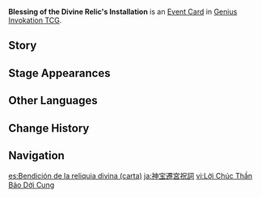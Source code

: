 {{Genius Invokation TCG Infobox
|id        = 332011
|image     = Blessing of the Divine Relic's Installation Event Card.png
|type      = Event Card
|effect    = Shift 1 Artifact Equipment Card that has been equipped to one of your characters to another one of your characters, and reset the "usages per Round" limit on its effects.
|matching  = 0
|source1   = [[Genius Invokation TCG Starter Deck]]
|source2   = {{Sold By|Blessing of the Divine Relic's Installation}}
|features  = Yae Miko
}}
'''Blessing of the Divine Relic's Installation''' is an [[Event Card]] in [[Genius Invokation TCG]].

==Story==
{{Description|"Hehe... Well now, isn't this finally getting interesting?"|title=Divine Relic's Installation}}

==Stage Appearances==
{{Genius Invokation TCG Stage Appearances}}

==Other Languages==
{{Other Languages
|en      = Blessing of the Divine Relic's Installation
|zhs     = 神宝迁宫祝词
|zhs_rm  = Shénbǎo Qiāngōng Zhùcí
|zht     = 神寶遷宮祝詞
|zht_rm  = Shénbǎo Qiāngōng Zhùcí
|zh_tl   = 
|ja      = 神宝遷宮祝詞
|ja_rm   = Shinpou Senguu Norito
|ja_tl   = Ritual Prayer of the Divine Relic's Installation
|ko      = 성물 안치 축사
|ko_rm   = Seongmul Anchi Chukssa
|ko_tl   = Congratulatory Ceremony of Halidom Enshrining
|es      = Bendición de la reliquia divina
|es_tl   = Divine Relic Blessing
|fr      = Bénédiction de relique divine
|fr_tl   = Blessing of Divine Relic
|ru      = Благословение установки божественной реликвии
|ru_tl   = Blessing of the Divine Relic's Installation
|th      = Blessing of the Divine Relic's Installation
|vi      = Lời Chúc Thần Bảo Dời Cung
|vi_tl   = 
|de      = Segensspruch zur Schatzwanderung
|de_tl   = Blessing to the Treasure Journey
|id      = Blessing of the Divine Relic's Installation
|pt      = Transferência do Tesouro Sagrado
|pt_tl   = 
|tr      = İlahi Yadigar Lütfu
|tr_tl   = 
|it      = Benedizione della reliquia divina
|it_tl   = Blessing of the Divine Relic
}}

==Change History==
{{Change History|3.3}}

==Navigation==
{{Genius Invokation TCG Navbox|Event Card}}

[[es:Bendición de la reliquia divina (carta)]]
[[ja:神宝遷宮祝詞]]
[[vi:Lời Chúc Thần Bảo Dời Cung]]